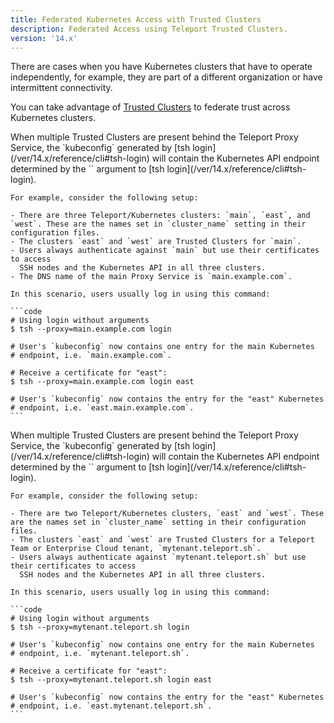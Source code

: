 ```yaml
---
title: Federated Kubernetes Access with Trusted Clusters
description: Federated Access using Teleport Trusted Clusters.
version: '14.x'
---
```


There are cases when you have Kubernetes clusters that have to operate independently,
for example, they are part of a different organization or have intermittent connectivity.

You can take advantage of [Trusted Clusters](/ver/14.x/management/admin/trustedclusters)
to federate trust across Kubernetes clusters.

<Tabs>
  <Tab title="Self-Hosted">
    When multiple Trusted Clusters are present behind the Teleport Proxy Service, the
    `kubeconfig` generated by [tsh login](/ver/14.x/reference/cli#tsh-login) will contain the
    Kubernetes API endpoint determined by the `<cluster>` argument to [tsh
    login](/ver/14.x/reference/cli#tsh-login).

    For example, consider the following setup:

    - There are three Teleport/Kubernetes clusters: `main`, `east`, and `west`. These are the names set in `cluster_name` setting in their configuration files.
    - The clusters `east` and `west` are Trusted Clusters for `main`.
    - Users always authenticate against `main` but use their certificates to access
      SSH nodes and the Kubernetes API in all three clusters.
    - The DNS name of the main Proxy Service is `main.example.com`.

    In this scenario, users usually log in using this command:

    ```code
    # Using login without arguments
    $ tsh --proxy=main.example.com login

    # User's `kubeconfig` now contains one entry for the main Kubernetes
    # endpoint, i.e. `main.example.com`.

    # Receive a certificate for "east":
    $ tsh --proxy=main.example.com login east

    # User's `kubeconfig` now contains the entry for the "east" Kubernetes
    # endpoint, i.e. `east.main.example.com`.
    ```
  </Tab>

  <Tab title="Cloud-Hosted">
    When multiple Trusted Clusters are present behind the Teleport Proxy Service, the
    `kubeconfig` generated by [tsh login](/ver/14.x/reference/cli#tsh-login) will contain the
    Kubernetes API endpoint determined by the `<cluster>` argument to [tsh
    login](/ver/14.x/reference/cli#tsh-login).

    For example, consider the following setup:

    - There are two Teleport/Kubernetes clusters, `east` and `west`. These are the names set in `cluster_name` setting in their configuration files.
    - The clusters `east` and `west` are Trusted Clusters for a Teleport Team or Enterprise Cloud tenant, `mytenant.teleport.sh`.
    - Users always authenticate against `mytenant.teleport.sh` but use their certificates to access
      SSH nodes and the Kubernetes API in all three clusters.

    In this scenario, users usually log in using this command:

    ```code
    # Using login without arguments
    $ tsh --proxy=mytenant.teleport.sh login

    # User's `kubeconfig` now contains one entry for the main Kubernetes
    # endpoint, i.e. `mytenant.teleport.sh`.

    # Receive a certificate for "east":
    $ tsh --proxy=mytenant.teleport.sh login east

    # User's `kubeconfig` now contains the entry for the "east" Kubernetes
    # endpoint, i.e. `east.mytenant.teleport.sh`.
    ```
  </Tab>
</Tabs>
